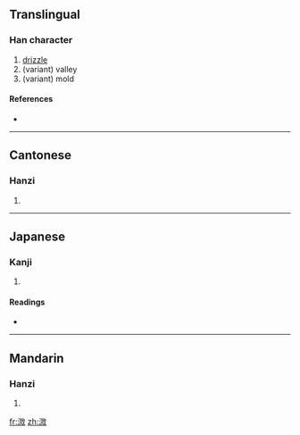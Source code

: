 ==Translingual==

===Han character===
{{Han char|rn=85|rad=水|as=10|sn=13|four=3814<sub>0</sub>|canj=水山弓大 (EUNK), 水山山大 (EUUK)}}

# [[drizzle]]
# (variant) valley
# (variant) mold

====References====
* {{Han ref|kx=0640.140|dkj=17959|dj=1047.090|hdz=31699.060|uh=6EA6|ud=28326|bh=DE57|bd=56919}}

----

==Cantonese==

===Hanzi===
{{yue-hanzi|jyut=|y=mei4}}

# {{defn|Cantonese}}

----

==Japanese==

===Kanji===
{{ja-kanji|grade=|rs=水10}}

# {{defn|Japanese}}

====Readings====
* {{ja-readings|on=[[み]] (mi), [[び]] (bi)|kun=[[こさめ]] (kosame), [[たに]] (tani), [[かび]] (kabi)}}

----

==Mandarin==

===Hanzi===
{{cmn-hanzi|pin=[[qī]] ([[qi1]]), [[wéi]] ([[wei2]])|wg=ch'i<sup>1</sup>, wei<sup>2</sup>}}

# {{defn|Mandarin}}

[[fr:溦]]
[[zh:溦]]